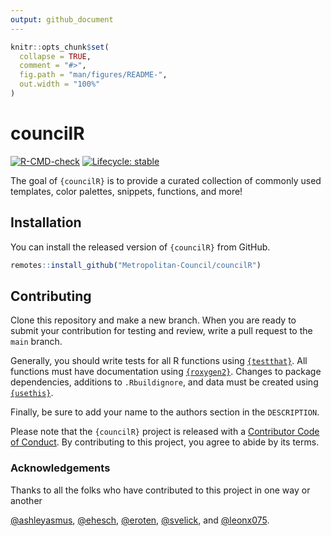 ```yaml
---
output: github_document
---
```


<!-- README.md is generated from README.Rmd. Please edit that file -->

```r
knitr::opts_chunk$set(
  collapse = TRUE,
  comment = "#>",
  fig.path = "man/figures/README-",
  out.width = "100%"
)
```

# councilR  

<!-- badges: start -->
[![R-CMD-check](https://github.com/Metropolitan-Council/councilR/workflows/R-CMD-check/badge.svg)](https://github.com/Metropolitan-Council/councilR/actions)
[![Lifecycle: stable](https://img.shields.io/badge/lifecycle-stable-brightgreen.svg)](https://lifecycle.r-lib.org/articles/stages.html#stable)
<!-- badges: end -->

The goal of `{councilR}` is to provide a curated collection of commonly used templates, color palettes, snippets, functions, and more!

## Installation

You can install the released version of `{councilR}` from GitHub.  

``` r
remotes::install_github("Metropolitan-Council/councilR")
```

## Contributing  

Clone this repository and make a new branch. When you are ready to submit your contribution for testing and review, write a pull request to the `main` branch.  

Generally, you should write tests for all R functions using [`{testthat}`](https://testthat.r-lib.org/). All functions must have documentation using [`{roxygen2}`](https://roxygen2.r-lib.org/). Changes to package dependencies, additions to `.Rbuildignore`, and data must be created using [`{usethis}`](https://usethis.r-lib.org/).  

Finally, be sure to add your name to the authors section in the `DESCRIPTION`.  

Please note that the `{councilR}` project is released with a
[Contributor Code of Conduct](.github/CODE_OF_CONDUCT.md).
By contributing to this project, you agree to abide by its terms.  

### Acknowledgements    

Thanks to all the folks who have contributed to this project in one way or another

[&#x0040;ashleyasmus](https://github.com/ashleyasmus), [&#x0040;ehesch](https://github.com/ehesch), [&#x0040;eroten](https://github.com/eroten),
[&#x0040;svelick](https://github.com/svelick), and [&#x0040;leonx075](https://github.com/leonx075).




